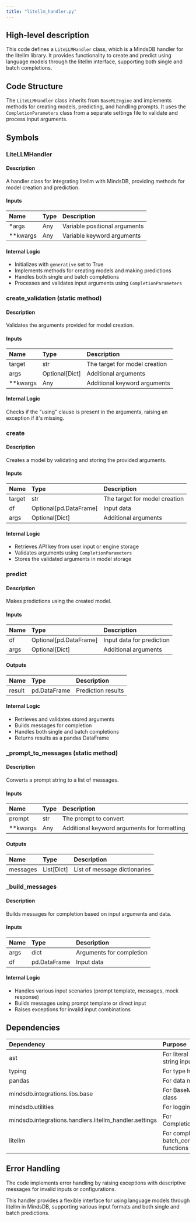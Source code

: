 ```yaml
---
title: "litellm_handler.py"
---
```


## High-level description
This code defines a `LiteLLMHandler` class, which is a MindsDB handler for the litellm library. It provides functionality to create and predict using language models through the litellm interface, supporting both single and batch completions.

## Code Structure
The `LiteLLMHandler` class inherits from `BaseMLEngine` and implements methods for creating models, predicting, and handling prompts. It uses the `CompletionParameters` class from a separate settings file to validate and process input arguments.

## Symbols

### LiteLLMHandler
#### Description
A handler class for integrating litellm with MindsDB, providing methods for model creation and prediction.

#### Inputs
| Name | Type | Description |
|:-----|:-----|:------------|
| *args | Any | Variable positional arguments |
| **kwargs | Any | Variable keyword arguments |

#### Internal Logic
- Initializes with `generative` set to True
- Implements methods for creating models and making predictions
- Handles both single and batch completions
- Processes and validates input arguments using `CompletionParameters`

### create_validation (static method)
#### Description
Validates the arguments provided for model creation.

#### Inputs
| Name | Type | Description |
|:-----|:-----|:------------|
| target | str | The target for model creation |
| args | Optional[Dict] | Additional arguments |
| **kwargs | Any | Additional keyword arguments |

#### Internal Logic
Checks if the "using" clause is present in the arguments, raising an exception if it's missing.

### create
#### Description
Creates a model by validating and storing the provided arguments.

#### Inputs
| Name | Type | Description |
|:-----|:-----|:------------|
| target | str | The target for model creation |
| df | Optional[pd.DataFrame] | Input data |
| args | Optional[Dict] | Additional arguments |

#### Internal Logic
- Retrieves API key from user input or engine storage
- Validates arguments using `CompletionParameters`
- Stores the validated arguments in model storage

### predict
#### Description
Makes predictions using the created model.

#### Inputs
| Name | Type | Description |
|:-----|:-----|:------------|
| df | Optional[pd.DataFrame] | Input data for prediction |
| args | Optional[Dict] | Additional arguments |

#### Outputs
| Name | Type | Description |
|:-----|:-----|:------------|
| result | pd.DataFrame | Prediction results |

#### Internal Logic
- Retrieves and validates stored arguments
- Builds messages for completion
- Handles both single and batch completions
- Returns results as a pandas DataFrame

### _prompt_to_messages (static method)
#### Description
Converts a prompt string to a list of messages.

#### Inputs
| Name | Type | Description |
|:-----|:-----|:------------|
| prompt | str | The prompt to convert |
| **kwargs | Any | Additional keyword arguments for formatting |

#### Outputs
| Name | Type | Description |
|:-----|:-----|:------------|
| messages | List[Dict] | List of message dictionaries |

### _build_messages
#### Description
Builds messages for completion based on input arguments and data.

#### Inputs
| Name | Type | Description |
|:-----|:-----|:------------|
| args | dict | Arguments for completion |
| df | pd.DataFrame | Input data |

#### Internal Logic
- Handles various input scenarios (prompt template, messages, mock response)
- Builds messages using prompt template or direct input
- Raises exceptions for invalid input combinations

## Dependencies
| Dependency | Purpose |
|:-----------|:--------|
| ast | For literal evaluation of string inputs |
| typing | For type hinting |
| pandas | For data manipulation |
| mindsdb.integrations.libs.base | For BaseMLEngine class |
| mindsdb.utilities | For logging |
| mindsdb.integrations.handlers.litellm_handler.settings | For CompletionParameters |
| litellm | For completion and batch_completion functions |

## Error Handling
The code implements error handling by raising exceptions with descriptive messages for invalid inputs or configurations.

This handler provides a flexible interface for using language models through litellm in MindsDB, supporting various input formats and both single and batch predictions.